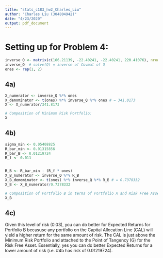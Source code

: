 ---
title: "stats_c183_hw2_Charles_Liu"
author: "Charles Liu (304804942)"
date: "4/23/2020"
output: pdf_document
---

# Setting up for Problem 4:
```{r}
inverse_Q <- matrix(c(166.21139, -22.40241, -22.40241, 220.41076), nrow = 2, ncol = 2)
inverse_Q  # solve(Q) = inverse of Covmat of Q
ones <- rep(1, 2)
```


## 4a)
```{r}
X_numerator <- inverse_Q %*% ones
X_denominator <- t(ones) %*% inverse_Q %*% ones # = 341.8173
X <- X_numerator/341.8173

# Composition of Minimum Risk Portfolio:
X
```


## 4b)
```{r}
sigma_min <- 0.05408825
R_bar_min <- 0.01315856
R_bar_B <- 0.01219724
R_f <- 0.011


R_B <- R_bar_min - (R_f * ones)
X_B_numerator <- inverse_Q %*% R_B
X_B_denominator <- t(ones) %*% inverse_Q %*% R_B # = 0.7378332
X_B <- X_B_numerator/0.7378332

# Composition of Portfolio B in terms of Portfolio A and Risk Free Asset:
X_B
```



## 4c)
Given this level of risk (0.03), you can do better for Expected Returns for Portfolio B becasuse any portfolio on the Capital Allocation Line (CAL) will yield a higher return for the same amount of risk. The CAL is just above the Minimum Risk Portfolio and attached to the Point of Tangency (G) for the Risk Free Asset. Essentially, yes you can do better Expected Returns for a lower amount of risk (i.e. #4b has risk of 0.01219724). 